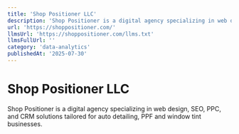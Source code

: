 ```yaml
---
title: 'Shop Positioner LLC'
description: 'Shop Positioner is a digital agency specializing in web design, SEO, PPC, and CRM solutions tailored for auto detailing, PPF and window tint businesses.'
url: 'https://shoppositioner.com/'
llmsUrl: 'https://shoppositioner.com/llms.txt'
llmsFullUrl: ''
category: 'data-analytics'
publishedAt: '2025-07-30'
---
```


# Shop Positioner LLC

Shop Positioner is a digital agency specializing in web design, SEO, PPC, and CRM solutions tailored for auto detailing, PPF and window tint businesses.
